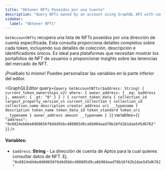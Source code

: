 ```yaml
---
title: "Obtener NFTs Poseídos por una Cuenta"
description: "Query NFTs owned by an account using GraphQL API with comprehensive token details, collection metadata, and ownership information"
sidebar:
  label: "Obtener NFTs"
---
```




`GetAccountNfts` recupera una lista de NFTs poseídos por una dirección de cuenta especificada. Esta consulta proporciona detalles completos sobre cada token, incluyendo sus detalles de colección, descripción e identificadores únicos. Es ideal para plataformas que necesitan mostrar los portafolios de NFT de usuarios o proporcionar insights sobre las tenencias del mercado de NFT.

<Aside type="note">
  ¡Pruébalo tú mismo! Puedes personalizar las variables en la parte inferior del editor.
</Aside>

<GraphQLEditor
  query={`query GetAccountNfts($address: String) {
  current_token_ownerships_v2(
    where: { owner_address: { _eq: $address }, amount: { _gt: "0" } }
  ) {
    current_token_data {
      collection_id
      largest_property_version_v1
      current_collection {
        collection_id
        collection_name
        description
        creator_address
        uri
        __typename
      }
      description
      token_name
      token_data_id
      token_standard
      token_uri
      __typename
    }
    owner_address
    amount
    __typename
  }
}`}
  variables={`{
  "address": "0x8824ebb6e0d60656f6d4d5bbc408805d9ca6b984aad78b16f42b1dae545d6762"
}`}
/>

#### Variables:

- `$address`: **String** - La dirección de cuenta de Aptos para la cual quieres consultar datos de NFT. Ej. `"0x8824ebb6e0d60656f6d4d5bbc408805d9ca6b984aad78b16f42b1dae545d6762"`
